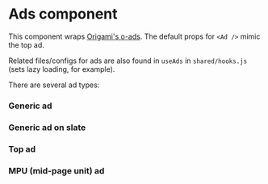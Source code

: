 
<Meta of={IndexStories} />

# Ads component

This component wraps [Origami's o-ads](https://github.com/Financial-Times/o-ads). The default props for `<Ad />` mimic the top ad.

Related files/configs for ads are also found in `useAds` in `shared/hooks.js` (sets lazy loading, for example).

There are several ad types:

### Generic ad

<Canvas>
  <Story of={IndexStories.GenericAdStory} />
</Canvas>

### Generic ad on slate

<Canvas>
  <Story of={IndexStories.GenericAdSlateStory} />
</Canvas>

### Top ad

<Canvas>
  <Story of={IndexStories.TopAdStory} />
</Canvas>

### MPU (mid-page unit) ad

<Canvas>
  <Story of={IndexStories.MiddleAdStory} />
</Canvas>
